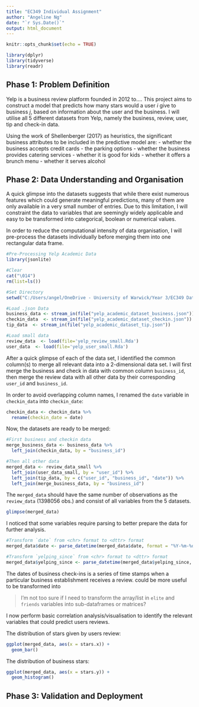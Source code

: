 ```yaml
---
title: "EC349 Individual Assignment"
author: "Angeline Ng"
date: "`r Sys.Date()`"
output: html_document
---
```


```r
knitr::opts_chunk$set(echo = TRUE)

library(dplyr)
library(tidyverse)
library(readr)
```

## Phase 1: Problem Definition
Yelp is a business review platform founded in 2012 to.... This project aims to construct a model that predicts how many stars would a user *i* give to business *j*, based on information about the user and the business. I will utilise all 5 different datasets from Yelp, namely the business, review, user, tip and check-in data. 

Using the work of Shellenberger (2017) as heuristics, the significant business attributes to be included in the predictive model are:
- whether the business accepts credit cards
- the parking options
- whether the business provides catering services
- whether it is good for kids
- whether it offers a brunch menu
- whether it serves alcohol

## Phase 2: Data Understanding and Organisation
A quick glimpse into the datasets suggests that while there exist numerous features which could generate meaningful predictions, many of them are only available in a very small number of entries. Due to this limitation, I will constraint the data to variables that are seemingly widely applicable and easy to be transformed into categorical, boolean or numerical values. 

In order to reduce the computational intensity of data organisation, I will pre-process the datasets individually before merging them into one rectangular data frame. 

```r
#Pre-Processing Yelp Academic Data
library(jsonlite)

#Clear
cat("\014")  
rm(list=ls())

#Set Directory
setwd("C:/Users/angel/OneDrive - University of Warwick/Year 3/EC349 Data Science/R projects/EC349-assignment/Yelp-datasets")

#Load .json Data
business_data <- stream_in(file("yelp_academic_dataset_business.json")) 
checkin_data  <- stream_in(file("yelp_academic_dataset_checkin.json")) 
tip_data  <- stream_in(file("yelp_academic_dataset_tip.json")) 

#Load small data
review_data  <- load(file='yelp_review_small.Rda') 
user_data  <- load(file='yelp_user_small.Rda') 
```

After a quick glimpse of each of the data set, I identified the common column(s) to merge all relevant data into a 2-dimensional data set. I will first merge the business and check in data with common column `business_id`, then merge the review data with all other data by their corresponding `user_id` and `business_id`.

In order to avoid overlapping column names, I renamed the `date` variable in `checkin_data` into `checkin_date`:
```r
checkin_data <- checkin_data %>%
  rename(checkin_date = date)
```

Now, the datasets are ready to be merged:
```r
#First business and checkin data
merge_business_data <- business_data %>%
  left_join(checkin_data, by = "business_id")

#Then all other data
merged_data <- review_data_small %>%
  left_join(user_data_small, by = "user_id") %>%
  left_join(tip_data, by = c("user_id", "business_id", "date")) %>%
  left_join(merge_business_data, by = "business_id")
```

The `merged_data` should have the same number of observations as the `review_data` (1398056 obs.) and consist of all variables from the 5 datasets.
```r
glimpse(merged_data)
```

I noticed that some variables require parsing to better prepare the data for further analysis. 
```r
#Transform `date` from <chr> format to <dttr> format
merged_data$date <- parse_datetime(merged_data$date, format = "%Y-%m-%d %H:%M:%S", na = c("", "NA"), locale = default_locale(), trim_ws = TRUE)

#Transform `yelping_since` from <chr> format to <dttr> format
merged_data$yelping_since <- parse_datetime(merged_data$yelping_since, format = "%Y-%m-%d %H:%M:%S", na = c("", "NA"), locale = default_locale(), trim_ws = TRUE)

```

The dates of business check-ins is a series of time stamps when a particular business establishment receives a review. could be more useful to be transformed into 

> I'm not too sure if I need to transform the array/list in `elite` and `friends` variables into sub-dataframes or matrices?

I now perform basic correlation analysis/visualisation to identify the relevant variables that could predict users reviews. 

The distribution of stars given by users review:
```r
ggplot(merged_data, aes(x = stars.x)) + 
  geom_bar()
```
The distribution of business stars:
```r
ggplot(merged_data, aes(x = stars.y)) + 
  geom_histogram()
```




## Phase 3: Validation and Deployment


